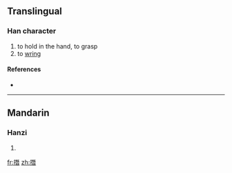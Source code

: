 ==Translingual==

===Han character===
{{Han char|rn=64|rad=手|as=12|sn=15|four=|canj=手一山日 (QMUA)}}

# to hold in the hand, to grasp
# to [[wring]]

====References====
* {{Han ref|kx=0453.310|dkj=12687|dj=0803.140|hdz=31956.010|uh=648D|ud=25741}}

----

==Mandarin==

===Hanzi===
{{cmn-hanzi|pin=[[xián]] ([[xian2]]), [[zǎn]] ([[zan3]])|wg=hsien<sup>2</sup>, tsan<sup>3</sup>}}

# {{defn|Mandarin}}

[[fr:撍]]
[[zh:撍]]